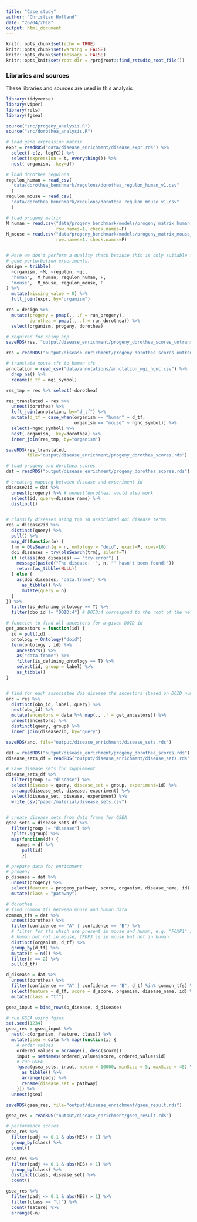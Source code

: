 ```yaml
---
title: "Case study"
author: "Christian Holland"
date: "26/04/2018"
output: html_document
---
```

```r
knitr::opts_chunk$set(echo = TRUE)
knitr::opts_chunk$set(warning = FALSE)
knitr::opts_chunk$set(message = FALSE)
knitr::opts_knit$set(root.dir = rprojroot::find_rstudio_root_file())
```

### Libraries and sources
These libraries and sources are used in this analysis 
```r
library(tidyverse)
library(viper)
library(rols)
library(fgsea)

source("src/progeny_analysis.R")
source("src/dorothea_analysis.R")
```

```r
# load gene expression matrix
expr = readRDS("data/disease_enrichment/disease_expr.rds") %>%
  select(-c(z, logFC)) %>%
  select(expression = t, everything()) %>%
  nest(-organism, .key=df)

# load dorothea regulons
regulon_human = read_csv(
  "data/dorothea_benchmark/regulons/dorothea_regulon_human_v1.csv"
  )
regulon_mouse = read_csv(
  "data/dorothea_benchmark/regulons/dorothea_regulon_mouse_v1.csv"
  )

# load progeny matrix
M_human = read.csv("data/progeny_benchmark/models/progeny_matrix_human_v1.csv", 
                   row.names=1, check.names=F)
M_mouse = read.csv("data/progeny_benchmark/models/progeny_matrix_mouse_v1.csv", 
                   row.names=1, check.names=F)


# Here we don't perform a quality check because this is only suitable for single
# gene perturbation experiments.
design = tribble(
  ~organism, ~M, ~regulon, ~qc,
  "human",  M_human, regulon_human, F,
  "mouse",  M_mouse, regulon_mouse, F
) %>%
  mutate(missing_value = 0) %>%
  full_join(expr, by="organism")

res = design %>%
  mutate(progeny = pmap(., .f = run_progeny),
         dorothea = pmap(., .f = run_dorothea)) %>%
  select(organism, progeny, dorothea)

# required for shiny app
saveRDS(res, "output/disease_enrichment/progeny_dorothea_scores_untranslated.rds")

res = readRDS("output/disease_enrichment/progeny_dorothea_scores_untranslated.rds")

# translate mouse tfs to human tfs
annotation = read_csv("data/annotations/annotation_mgi_hgnc.csv") %>%
  drop_na() %>%
  rename(d_tf = mgi_symbol)

res_tmp = res %>% select(-dorothea)

res_translated = res %>% 
  unnest(dorothea) %>% 
  left_join(annotation, by="d_tf") %>%
  mutate(d_tf = case_when(organism == "human" ~ d_tf,
                          organism == "mouse" ~ hgnc_symbol)) %>%
  select(-hgnc_symbol) %>%
  nest(-organism, .key=dorothea) %>%
  inner_join(res_tmp, by="organism")

saveRDS(res_translated, 
        file="output/disease_enrichment/progeny_dorothea_scores.rds")
```

```r
# load progeny and dorothea scores
dat = readRDS("output/disease_enrichment/progeny_dorothea_scores.rds")

# creating mapping between disease and experiment id
disease2id = dat %>%
  unnest(progeny) %>% # unnest(dorothea) would also work
  select(id, query=disease_name) %>%
  distinct()


# classify diseases using top 10 associated doi disease terms
res = disease2id %>%
  distinct(query) %>%
  pull() %>%
  map_df(function(n) {
  trm = OlsSearch(q = n, ontology = "doid", exact=F, rows=10)
  doi_diseases = try(olsSearch(trm), silent=T)
  if (class(doi_diseases) == "try-error") {
    message(paste0("The disease: '", n, "' hasn't been found!"))
    return(as_tibble(NULL))
  } else {
    as(doi_diseases, "data.frame") %>%
      as_tibble() %>%
      mutate(query = n)
  }
}) %>%
  filter(is_defining_ontology == T) %>%
  filter(obo_id != "DOID:4") # DOID:4 correspond to the root of the network

# function to find all ancestors for a given DOID id
get_ancestors = function(id) {
  id = pull(id)
  ontology = Ontology("doid")
  term(ontology , id) %>%
    ancestors() %>%
    as("data.frame") %>% 
    filter(is_defining_ontology == T) %>%
    select(id, group = label) %>%
    as_tibble()
}


# find for each associated doi disease the ancestors (based on DOID number)
anc = res %>% 
  distinct(obo_id, label, query) %>%
  nest(obo_id) %>% 
  mutate(ancestors = data %>% map(., .f = get_ancestors)) %>%
  unnest(ancestors) %>%
  distinct(query, group) %>%
  inner_join(disease2id, by="query")

saveRDS(anc, file="output/disease_enrichment/disease_sets.rds")
```

```r
dat = readRDS("output/disease_enrichment/progeny_dorothea_scores.rds")
disease_sets_df = readRDS("output/disease_enrichment/disease_sets.rds")

# save disease sets for supplement
disease_sets_df %>% 
  filter(group != "disease") %>%
  select(disease = query, disease_set = group, experiment=id) %>%
  arrange(disease_set, disease, experiment) %>%
  select(disease_set, disease, experiment) %>%
  write_csv("paper/material/disease_sets.csv")


# create disease sets from data frame for GSEA
gsea_sets = disease_sets_df %>%
  filter(group != "disease") %>%
  split(.$group) %>%
  map(function(df) {
    names = df %>%
      pull(id)
      })

# prepare data for enrichment
# progeny
p_disease = dat %>%
  unnest(progeny) %>%
  select(feature = progeny_pathway, score, organism, disease_name, id) %>%
  mutate(class = "pathway")

# dorothea
# find common tfs between mouse and human data
common_tfs = dat %>%
  unnest(dorothea) %>%
  filter(confidence == "A" | confidence == "B") %>%
  # filter for tfs which are present in mouse and human, e.g. "FOXP1" is in 
  # human but not in mouse; TFDP3 is in mouse but not in human
  distinct(organism, d_tf) %>%
  group_by(d_tf) %>%
  mutate(n = n()) %>%
  filter(n == 2) %>%
  pull(d_tf)

d_disease = dat %>%
  unnest(dorothea) %>%
  filter(confidence == "A" | confidence == "B", d_tf %in% common_tfs) %>%
  select(feature = d_tf, score = d_score, organism, disease_name, id) %>%
  mutate(class = "tf")

gsea_input = bind_rows(p_disease, d_disease)

# run GSEA using fgsea 
set.seed(1234)
gsea_res = gsea_input %>%
  nest(-c(organism, feature, class)) %>%
  mutate(gsea = data %>% map(function(i) {
    # order values
    ordered_values = arrange(i, desc(score))
    input = setNames(ordered_values$score, ordered_values$id)
    # run GSEA
    fgsea(gsea_sets, input, nperm = 10000, minSize = 5, maxSize = 45) %>%
      as_tibble() %>%
      arrange(padj) %>%
      rename(disease_set = pathway)
    })) %>%
  unnest(gsea)

saveRDS(gsea_res, file="output/disease_enrichment/gsea_result.rds")

gsea_res = readRDS("output/disease_enrichment/gsea_result.rds")

# performance scores
gsea_res %>%
  filter(padj <= 0.1 & abs(NES) > 1) %>%
  group_by(class) %>%
  count() 

gsea_res %>%
  filter(padj <= 0.1 & abs(NES) > 1) %>%
  group_by(class) %>%
  distinct(class, disease_set) %>%
  count()

gsea_res %>%
  filter(padj <= 0.1 & abs(NES) > 1) %>%
  filter(class == "tf") %>%
  count(feature) %>%
  arrange(-n)
```